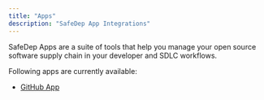 ```yaml
---
title: "Apps"
description: "SafeDep App Integrations"
---
```


SafeDep Apps are a suite of tools that help you manage your open source software supply chain in your
developer and SDLC workflows.

Following apps are currently available:

- <Icon icon="github" size={18} /> [GitHub App](/apps/github/overview)
